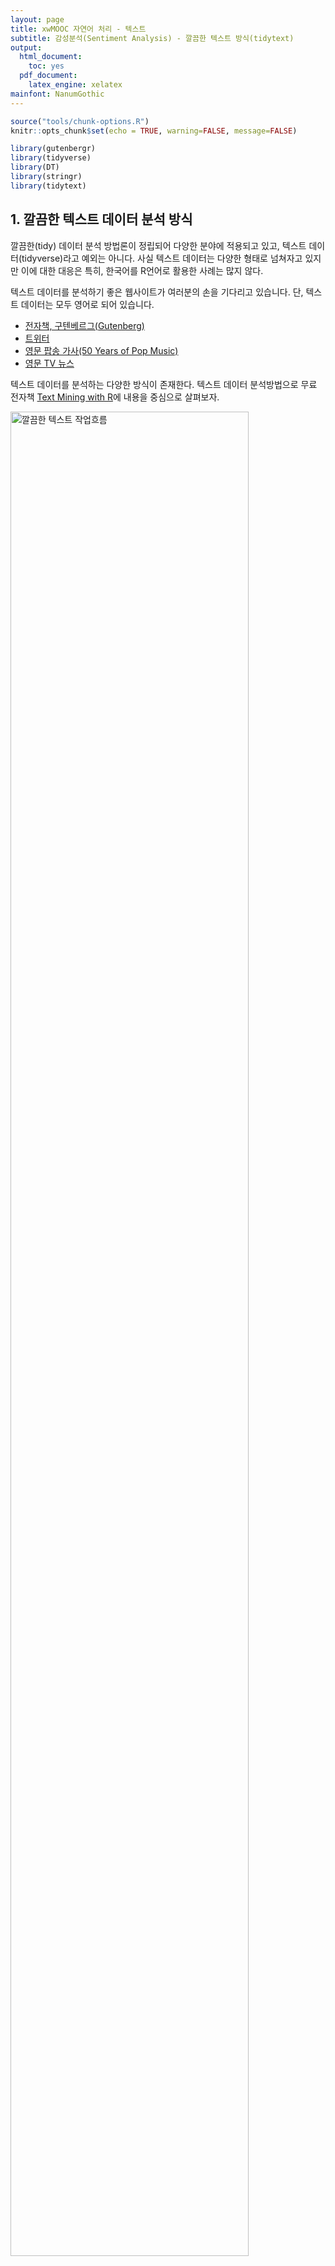 ```yaml
---
layout: page
title: xwMOOC 자연어 처리 - 텍스트
subtitle: 감성분석(Sentiment Analysis) - 깔끔한 텍스트 방식(tidytext)
output:
  html_document: 
    toc: yes
  pdf_document:
    latex_engine: xelatex
mainfont: NanumGothic
---
```

 
``` r
source("tools/chunk-options.R")
knitr::opts_chunk$set(echo = TRUE, warning=FALSE, message=FALSE)

library(gutenbergr)
library(tidyverse)
library(DT)
library(stringr)
library(tidytext)

```

## 1. 깔끔한 텍스트 데이터 분석 방식 {#tidytext}

깔끔한(tidy) 데이터 분석 방법론이 정립되어 다양한 분야에 적용되고 있고,
텍스트 데이터(tidyverse)라고 예외는 아니다. 
사실 텍스트 데이터는 다양한 형태로 넘쳐자고 있지만 이에 대한 대응은 
특히, 한국어를 R언어로 활용한 사례는 많지 않다. 

텍스트 데이터를 분석하기 좋은 웹사이트가 여러분의 손을 기다리고 있습니다. 
단, 텍스트 데이터는 모두 영어로 되어 있습니다.

- [전자책, 구텐베르그(Gutenberg)](https://www.gutenberg.org/)
- [트위터](http://www.rdatamining.com/docs/twitter-analysis-with-r)
- [영문 팝송 가사(50 Years of Pop Music)](https://github.com/walkerkq/musiclyrics)
- [영문 TV 뉴스](http://television.gdeltproject.org/cgi-bin/iatv_ftxtsearch/iatv_ftxtsearch)

텍스트 데이터를 분석하는 다양한 방식이 존재한다. 텍스트 데이터 분석방법으로 
무료 전자책 [Text Mining with R](http://tidytextmining.com/)에 내용을 중심으로 살펴보자.

<img src="fig/tidy_text_workflow.png" alt="깔끔한 텍스트 작업흐름" width="87%" />

원본 텍스트 데이터가 있다면 이를 `unnest_tokens()` 함수를 통해 텍스트를 깔끔한 형태로 정제를 한후 
`dplyr`를 활용하여 데이터를 가공한 후에 요약하고 나서 이를 `ggplot`에 담아 시각화한다.

## 2. 구텐베르그 전자책 가져오기 {#gutenberg} [^gutenberg-tutorial]

[^gutenberg-tutorial]: [ropensci - gutenbergr tutorial](https://ropensci.org/tutorials/gutenbergr_tutorial.html)

`gutenbergr` 팩키지가 있어 힘들게 [구텐베르그 프로젝트](https://www.gutenberg.org/) 웹사이트 들어가서 검색하고 
이를 다운로드 받아 R로 가져오는 과정을 자동화해서 R 내부에서 처리할 수 있게 되었다.

### 2.1. 구텐베르그 메타데이터  {#gutenberg-metadata}

구텐베르그 팩키지 메타데이터(`gutenberg_metadata`)에 구텐베르그 프로젝트에서 관리하는 도서정보가 한 눈에 볼 수 있도록 
정리해놨다. 표본으로 100개 뽑아서 살펴보고, 언어별로 어떤 언어가 가장 많은 도서데이터로 추출가능하지 살펴본다.

``` r
# 0. 환경설정 ------------------------------
# https://ropensci.org/tutorials/gutenbergr_tutorial.html
# if (!require("devtools")) install.packages("devtools")
# devtools::install_github("ropenscilabs/gutenbergr")
# library(gutenbergr)
# library(tidyverse)
# library(DT)
# library(stringr)

# 1. 구텐베르그 팩키지 사용법 --------------
gutenberg_metadata %>% sample_n(100) %>% 
    datatable()

gutenberg_metadata %>% count(language, sort=TRUE) %>% 
    mutate(percent = n / sum(n),
           cumpcnt = scales::percent(cumsum(percent)))
```

### 2.2. 다운로드 가능한 도서 {#gutenberg-downloadable}

구텐베르그 프로젝트에 등록된 도서가 많지만, 텍스트 분석을 위해서 결국 원문이 이용가능해야 된다.
이를 정리한 것이 `gutenberg_works` 함수로 이중 100개만 표본으로 뽑아서 어떤 전자책이 다운로드 가능하지 살펴보자.
그리고, [위키피디어 에드거 앨런 포](https://ko.wikipedia.org/wiki/%EC%97%90%EB%93%9C%EA%B1%B0_%EC%95%A8%EB%9F%B0_%ED%8F%AC)에 대한 저작물을 
찾아보자. 

``` r
# 2. 영문&다운로드 가능 저작물 --------------

gutenberg_works() %>% sample_n(100) %>% 
    datatable()

# gutenberg_works(str_detect(author, "Poe"))

gutenberg_works(author == "Poe, Edgar Allan") %>% 
    datatable()
```

### 2.3. 에드거 앨런 포 저작물 다운로드 {#gutenberg-poe}

전자책마다 고유한 식별자가 붙어있다. 예를 들어, 어셔가의 붕괴(The Fall of the House of Usher)는 932,
아몬틸라도의 술통(The Cask of Amontillado)는 1063번으로 고유 ID가 붙어있다.

R에서 도서정보를 저장하는 방식은 데이터프레임 한 행이 도서의 한줄에 해당된다. 따라서,
다운로드받은 두권의 책의 총 행수를 비교하는 방법은 행수를 개수하면 된다.


``` r
# 3. 저작물 다운로드 --------------
## 3.1. 책 한권 -------------------
usher_house <- gutenberg_download(932)
datatable(usher_house)

## 3.2. 책 두권 -------------------
poe_books <- gutenberg_download(c(932, 1063), meta_fields = "title")
datatable(poe_books)

poe_books %>% 
    count(title)
```

## 3. 감성어 사전

`tidytext` 팩키지에 감성어 사전(sentiment lexicon)이 3개 포함되어 있다.
`get_sentiments()` 함수에 다음 감성어 사전을 인자로 넣어 깔끔한 텍스트 데이터프레밍과 `inner_join`하여 
텍스트에 포하된 감성을 계량화한다.

- afinn: 개발자 Finn Årup Nielsen
- bing: 개발자 Bing Liu와 기여자
- nrc: 개발자 Saif Mohammad, Peter Turney

<img src="fig/tidy_text_sentiment_workflow.png" alt="깔끔한 텍스트 감성어 작업흐름" width="87%" />


## 4. 에드가 앨런 포우 감성분석 {#poe}

에드가 앨런 포우 전자책을 다운로드 받았으면 이를 텍스트 데이터분석을 위한 형태로 변환을 해야 한다.
이를 위해서 가장 먼저 `unnest_tokens()` 함수를 활용하여 한행에 한줄로 정리된 텍스트 데이터를 
깔끔한 텍스트(tidy text) 형태로 변환을 한다. 

``` r
# 0. 환경설정 ------------------------------
# library(gutenbergr)
# library(tidyverse)
# library(DT)
# library(stringr)
# library(tidytext)
# library(ggthemes)
# library(extrafont)
# loadfonts()


# 2. 깔끔한 텍스트(tidytext) 변환 ---------

poe_tidy_books <- poe_books %>% 
    group_by(title) %>% 
    mutate(linenumber = row_number()) %>% 
    unnest_tokens(word, text) %>% 
    ungroup()

poe_tidy_books %>% 
    count(word, sort=TRUE)
```

### 4.1. 긍정/부정어 활용 {#poe-positive-negative}

포우 두 소설에 사용된 긍정어와 부정어를 살펴본다.
`negative`, `positive`로 감성사전이 구성된 "bing"을 활용하여 
가장 많이 언급된 긍부정어를 시각화한다.

``` r
# 3. 감성 분석 -------------------
## 3.1. 긍정/부정 단어 -----------
poe_word_counts <- poe_tidy_books %>% 
    inner_join(get_sentiments("bing")) %>% 
    count(word, sentiment)

top_poe_words <- poe_word_counts %>% 
    group_by(sentiment) %>% 
    top_n(20, n) %>% 
    ungroup() %>% 
    mutate(word = reorder(word, n))

ggplot(top_poe_words, aes(word, n, fill = sentiment)) +
    geom_col(show.legend = FALSE) +
    facet_wrap(~sentiment, scales = "free") +  
    coord_flip() +
    labs(x="", y="")
```

### 4.2. 감성 추세 {#poe-sentiment-trend}

감성 변화를 추세로 나타내기 위해서 소설행을 35줄마다 한 단위로 묶고,
`positive`에서 `negative`를 빼서 감성을 한 점수로 만들어 내고 이를 
각 책장마다 붙인 인덱스(index)에 맞춰 추세를 시각화한다.

``` r
## 3.2. 시점별 감성변화 --------

poe_tidy_books %>%
    inner_join(get_sentiments("bing")) %>%
    count(title, index = linenumber %/% 35, sentiment) %>%
    spread(sentiment, n, fill = 0) %>%
    mutate(sentiment = positive - negative) %>%
    ggplot(aes(index, sentiment, fill=title)) +
    geom_col() +
    facet_wrap(~title, scales ="free_x") +
    theme_bw(base_family = "NanumGothic") +
    theme(legend.position = "none") +
    labs(x="", y="감성점수", fill="책제목")
```

### 4.3. 감성표현에 많이 사용된 단어 {#poe-words-by-sentiment}

`nrc` 감성사전을 활용하여 각 감정을 표현하는데 많이 사용된 단어를 상위 10개씩 뽑아보자.

``` r
## 3.3. 감정을 표현하는데 많이 사용된 단어 -----

poe_tidy_books %>%
    anti_join(data_frame(word ="usher")) %>% 
    inner_join(get_sentiments("nrc")) %>%
    count(word, sentiment) %>%
    group_by(sentiment) %>%
    top_n(10, n) %>%
    ungroup() %>%
    mutate(word = reorder(word, n)) %>%
    ggplot(aes(word, n, fill=sentiment)) +
    geom_col(show.legend = FALSE) +
    facet_wrap(~ sentiment, scales = "free") +
    coord_flip() +
    theme_bw(base_family = "NanumGothic") +
    theme(legend.position = "none") +
    labs(x="", y="", fill="책제목")
```

### 4.4. 두 소설 특정 감성에 많이 동원된 단어 {#poe-compare}

두 소설 특정 감성(`negative`)에 많이 동원된 단어를 시각화한다.

``` r
## 3.4. 두 소설 비교 ---------------------

poe_tidy_books %>%
    anti_join(data_frame(word ="usher")) %>% 
    inner_join(get_sentiments("nrc")) %>%
    filter(sentiment %in% c("negative")) %>% 
    count(word, title) %>%
    group_by(title) %>%
    top_n(10, n) %>%
    ungroup() %>%
    mutate(word = reorder(paste(word, title, sep = "__"), n)) %>%
    ggplot(aes(word, n, fill=title)) +
    geom_col(show.legend = FALSE) +
    facet_wrap(~ title, scales = "free") +
    coord_flip() +
    theme_bw(base_family = "NanumGothic") +
    theme(legend.position = "top") +
    labs(x="", y="", fill="책제목") +
    scale_x_discrete(labels = function(x) str_replace_all(x, "__.+$", ""))
```

